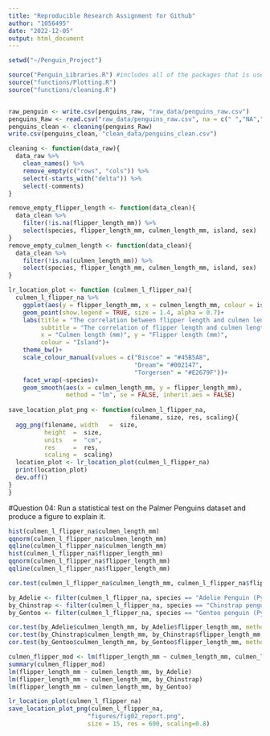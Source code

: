 ```yaml
---
title: "Reproducible Research Assignment for Github"
author: "1056495"
date: "2022-12-05"
output: html_document
---
```

```r
setwd("~/Penguin_Project") 

source("Penguin_Libraries.R") #includes all of the packages that is used for the code.
source("functions/Plotting.R")
source("functions/cleaning.R")


raw_penguin <- write.csv(penguins_raw, "raw_data/penguins_raw.csv") 
penguins_Raw <- read.csv("raw_data/penguins_raw.csv", na = c(" ","NA","N/A")) #load the data
penguins_clean <- cleaning(penguins_Raw)
write.csv(penguins_clean, "clean_data/penguins_clean.csv")
```

```r
cleaning <- function(data_raw){
  data_raw %>%
    clean_names() %>%
    remove_empty(c("rows", "cols")) %>%
    select(-starts_with("delta")) %>%
    select(-comments)
}

remove_empty_flipper_length <- function(data_clean){
  data_clean %>%
    filter(!is.na(flipper_length_mm)) %>%
    select(species, flipper_length_mm, culmen_length_mm, island, sex)
}
remove_empty_culmen_length <- function(data_clean){
  data_clean %>%
    filter(!is.na(culmen_length_mm)) %>%
    select(species, flipper_length_mm, culmen_length_mm, island, sex)
}

lr_location_plot <- function (culmen_l_flipper_na){
  culmen_l_flipper_na %>%
    ggplot(aes(y = flipper_length_mm, x = culmen_length_mm, colour = island)) + 
    geom_point(show.legend = TRUE, size = 1.4, alpha = 0.7)+
    labs(title = "The correlation between flipper length and culmen length", 
         subtitle = "The correlation of flipper length and culmen length according to the species and the island",
         x = "Culmen length (mm)", y = "Flipper length (mm)",
         colour = "Island")+
    theme_bw()+
    scale_colour_manual(values = c("Biscoe" = "#45B5A8",
                                   "Dream"= "#002147",
                                   "Torgersen" = "#E2679F"))+
    facet_wrap(~species)+
    geom_smooth(aes(x = culmen_length_mm, y = flipper_length_mm), 
                method = "lm", se = FALSE, inherit.aes = FALSE)
  
save_location_plot_png <- function(culmen_l_flipper_na, 
                                  filename, size, res, scaling){
  agg_png(filename, width   =  size, 
          height  =  size, 
          units   =  "cm", 
          res     =  res, 
          scaling =  scaling)
  location_plot <- lr_location_plot(culmen_l_flipper_na)
  print(location_plot)
  dev.off()
}
} 
```


#Question 04: Run a statistical test on the Palmer Penguins dataset and produce a figure to explain it.

```r
hist(culmen_l_flipper_na$culmen_length_mm)
qqnorm(culmen_l_flipper_na$culmen_length_mm)
qqline(culmen_l_flipper_na$culmen_length_mm)
hist(culmen_l_flipper_na$flipper_length_mm)
qqnorm(culmen_l_flipper_na$flipper_length_mm)
qqline(culmen_l_flipper_na$flipper_length_mm)
```

```r
cor.test(culmen_l_flipper_na$culmen_length_mm, culmen_l_flipper_na$flipper_length_mm, method = "spearman")

by_Adelie <- filter(culmen_l_flipper_na, species == "Adelie Penguin (Pygoscelis adeliae)")
by_Chinstrap <- filter(culmen_l_flipper_na, species == "Chinstrap penguin (Pygoscelis antarctica)")
by_Gentoo <- filter(culmen_l_flipper_na, species == "Gentoo penguin (Pygoscelis papua)")

cor.test(by_Adelie$culmen_length_mm, by_Adelie$flipper_length_mm, method = "spearman")
cor.test(by_Chinstrap$culmen_length_mm, by_Chinstrap$flipper_length_mm, method = "spearman")
cor.test(by_Gentoo$culmen_length_mm, by_Gentoo$flipper_length_mm, method = "spearman")
```


```r
culmen_flipper_mod <- lm(flipper_length_mm ~ culmen_length_mm, culmen_l_flipper_na)
summary(culmen_flipper_mod)
lm(flipper_length_mm ~ culmen_length_mm, by_Adelie)
lm(flipper_length_mm ~ culmen_length_mm, by_Chinstrap)
lm(flipper_length_mm ~ culmen_length_mm, by_Gentoo)

lr_location_plot(culmen_l_flipper_na)
save_location_plot_png(culmen_l_flipper_na, 
                      "figures/fig02_report.png", 
                      size = 15, res = 600, scaling=0.8)
```

